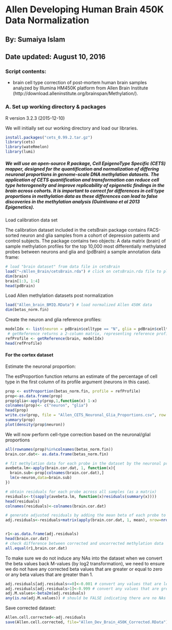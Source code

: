 Allen Developing Human Brain 450K Data Normalization
========================================================
## By: Sumaiya Islam
## Date updated: August 10, 2016
  
### Script contents:
  - brain cell type correction of post-mortem human brain samples analyzed by Illumina HM450K platform from Allen Brain Institute (http://download.alleninstitute.org/brainspan/Methylation/). 
   
### A. Set up working directory & packages

R version 3.2.3 (2015-12-10)

We will initially set our working directory and load our libraries.

```r
install.packages("cets_0.99.2.tar.gz")
library(cets)
library(wateRmelon)
library(lumi)
```

##### We will use an open-source R package, Cell EpigenoType Specific (CETS) mapper, designed for the quantification and normalization of differing neuronal proportions in genome-scale DNA methylation datasets. The application of CETS quantification and transformation can reduce cell type heterogeneity and improve replicability of epigenetic findings in the brain across cohorts. It is important to correct for differences in cell type proportions in methylation data as these differences can lead to false discoveries in the methylation analysis (Guintivano et al 2013 *Epigenetics*).

Load calibration data set

The calibration dataset included in the cetsBrain package contains FACS-sorted neuron and glia samples from a cohort of depression patients and control subjects. The package contains two objects: A data matrix (brain) of sample methylation profiles for the top 10,000 most differentially methylated probes between neurons and glia and (pdBrain) a sample annotation data frame:

```r
# load "brain dataset" from data file in cetsBrain
load("~/Allen_Brain/cetsBrain.rda") # click on cetsBrain.rda file to place in workspace
dim(brain)
brain[1:3, 1:4]
head(pdBrain)
```

Load Allen methylation datasets post normalization

```r
load("Allen_brain_BMIQ.RData") # load normalized Allen 450K data
dim(betas_norm.fin)
```


Create the neuron and glia reference profiles:

```r
modelIdx <- list(neuron = pdBrain$celltype == "N", glia = pdBrain$celltype ==  "G")
 # getReference returns a 2-column matrix, representing reference profiles for the two cell types.
refProfile <- getReference(brain, modelIdx)
head(refProfile)
```

#### For the cortex dataset

Estimate the neuronal proportion:

The estProportion function returns an estimate of the percentage of cell type in the first column of its profile argument (neurons in this case). 
```r
prop <- estProportion(betas_norm.fin, profile = refProfile)
prop<-as.data.frame(prop)
prop$glia<-apply(prop,1,function(x) 1-x)
colnames(prop)<- c("neuron", "glia")
head(prop)
write.csv(prop, file = "Allen_CETS_Neuronal_Glia_Proportions.csv", row.names=T)
summary(prop)
plot(density(prop$neuron)) 
```


We will now perform cell-type correction based on the neuronal/glial proportions 

```r
all(rownames(prop)%in%colnames(betas_norm.fin))
brain.cor.dat<- as.data.frame(betas_norm.fin)

# fit methylation data for each probe in the dataset by the neuronal proportion
avebeta.lm<-apply(brain.cor.dat, 1, function(x){
  brain.sub<-prop[colnames(brain.cor.dat),]
  lm(x~neuron,data=brain.sub)
})

# obtain residuals for each probe across all samples (as a matrix)
residuals<-t(sapply(avebeta.lm, function(x)residuals(summary(x))))
head(residuals)
colnames(residuals)<-colnames(brain.cor.dat)

# generate adjusted residuals by adding the mean beta of each probe to the residuals
adj.residuals<-residuals+matrix(apply(brain.cor.dat, 1, mean), nrow=nrow(residuals), ncol=ncol(residuals))


r1<-as.data.frame(adj.residuals)
head(brain.cor.dat)
# check difference between corrected and uncorrected methylation data
all.equal(r1,brain.cor.dat)
```

To make sure we do not induce any NAs into the dataset when we convert the beta values back M-values (by log2 transformation), we need to ensure we do not have any corrected beta values that are greater or equal to zero or any beta values that are greater than 1. 

```r
adj.residuals[adj.residuals<=0]<-0.001 # convert any values that are less than or equal to zero to 0.001
adj.residuals[adj.residuals>1]<-0.999 # convert any values that are greater than 1 to 0.999
adj.M.values<-beta2m(adj.residuals)
any(is.na(adj.M.values)) # should be FALSE indicating there are no NAs
```

Save corrected dataset: 

```r
Allen.cell.corrected<-adj.residuals
save(Allen.cell.corrected, file="Allen_Dev_Brain_450K_Corrected.RData")
```